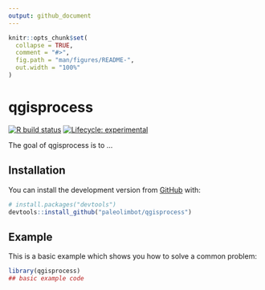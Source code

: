 ```yaml
---
output: github_document
---
```


<!-- README.md is generated from README.Rmd. Please edit that file -->

```r
knitr::opts_chunk$set(
  collapse = TRUE,
  comment = "#>",
  fig.path = "man/figures/README-",
  out.width = "100%"
)
```

# qgisprocess

<!-- badges: start -->
[![R build status](https://github.com/paleolimbot/qgisprocess/workflows/R-CMD-check/badge.svg)](https://github.com/paleolimbot/qgisprocess/actions)
[![Lifecycle: experimental](https://img.shields.io/badge/lifecycle-experimental-orange.svg)](https://www.tidyverse.org/lifecycle/#experimental)
<!-- badges: end -->

The goal of qgisprocess is to ...

## Installation

You can install the development version from [GitHub](https://github.com/) with:

``` r
# install.packages("devtools")
devtools::install_github("paleolimbot/qgisprocess")
```
## Example

This is a basic example which shows you how to solve a common problem:

```r
library(qgisprocess)
## basic example code
```
